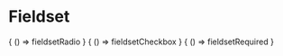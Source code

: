 

<Meta title='Core/Fieldset' />

# Fieldset

<Preview>
  <Story name="radio" height="160px" parameters={{ docs: { source: { code: pretty(fieldsetRadio) } } }}>
    { () => fieldsetRadio }
  </Story>
</Preview>

<Preview>
  <Story name="checkbox" height="200px" parameters={{ docs: { source: { code: pretty(fieldsetCheckbox) } } }}>
    { () => fieldsetCheckbox }
  </Story>
</Preview>

<Preview>
  <Story name="required" height="360px" parameters={{ docs: { source: { code: pretty(fieldsetRequired) } } }}>
    { () => fieldsetRequired }
  </Story>
</Preview>
